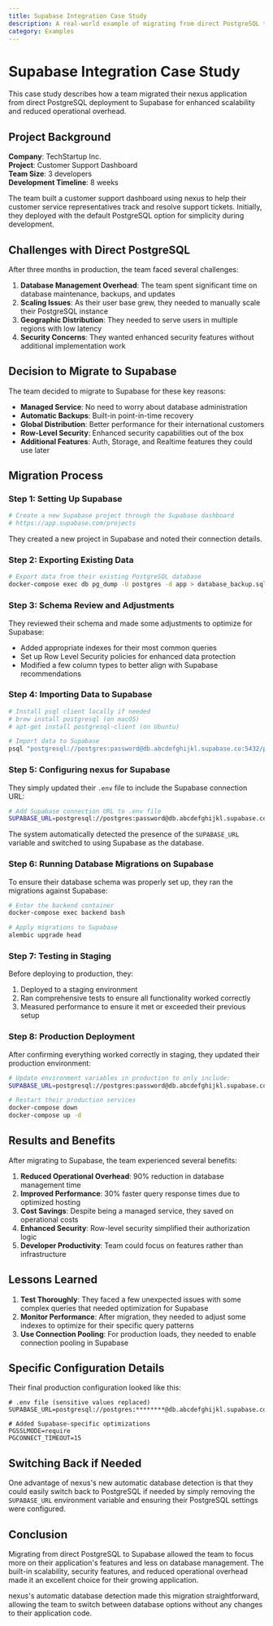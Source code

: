 ```yaml
---
title: Supabase Integration Case Study
description: A real-world example of migrating from direct PostgreSQL to Supabase in nexus
category: Examples
---
```


# Supabase Integration Case Study

This case study describes how a team migrated their nexus application from direct PostgreSQL deployment to Supabase for enhanced scalability and reduced operational overhead.

## Project Background

**Company**: TechStartup Inc.  
**Project**: Customer Support Dashboard  
**Team Size**: 3 developers  
**Development Timeline**: 8 weeks  

The team built a customer support dashboard using nexus to help their customer service representatives track and resolve support tickets. Initially, they deployed with the default PostgreSQL option for simplicity during development.

## Challenges with Direct PostgreSQL

After three months in production, the team faced several challenges:

1. **Database Management Overhead**: The team spent significant time on database maintenance, backups, and updates
2. **Scaling Issues**: As their user base grew, they needed to manually scale their PostgreSQL instance
3. **Geographic Distribution**: They needed to serve users in multiple regions with low latency
4. **Security Concerns**: They wanted enhanced security features without additional implementation work

## Decision to Migrate to Supabase

The team decided to migrate to Supabase for these key reasons:

- **Managed Service**: No need to worry about database administration
- **Automatic Backups**: Built-in point-in-time recovery
- **Global Distribution**: Better performance for their international customers
- **Row-Level Security**: Enhanced security capabilities out of the box
- **Additional Features**: Auth, Storage, and Realtime features they could use later

## Migration Process

### Step 1: Setting Up Supabase

```bash
# Create a new Supabase project through the Supabase dashboard
# https://app.supabase.com/projects
```

They created a new project in Supabase and noted their connection details.

### Step 2: Exporting Existing Data

```bash
# Export data from their existing PostgreSQL database
docker-compose exec db pg_dump -U postgres -d app > database_backup.sql
```

### Step 3: Schema Review and Adjustments

They reviewed their schema and made some adjustments to optimize for Supabase:

- Added appropriate indexes for their most common queries
- Set up Row Level Security policies for enhanced data protection
- Modified a few column types to better align with Supabase recommendations

### Step 4: Importing Data to Supabase

```bash
# Install psql client locally if needed
# brew install postgresql (on macOS)
# apt-get install postgresql-client (on Ubuntu)

# Import data to Supabase
psql "postgresql://postgres:password@db.abcdefghijkl.supabase.co:5432/postgres" < database_backup.sql
```

### Step 5: Configuring nexus for Supabase

They simply updated their `.env` file to include the Supabase connection URL:

```bash
# Add Supabase connection URL to .env file
SUPABASE_URL=postgresql://postgres:password@db.abcdefghijkl.supabase.co:5432/postgres
```

The system automatically detected the presence of the `SUPABASE_URL` variable and switched to using Supabase as the database.

### Step 6: Running Database Migrations on Supabase

To ensure their database schema was properly set up, they ran the migrations against Supabase:

```bash
# Enter the backend container
docker-compose exec backend bash

# Apply migrations to Supabase
alembic upgrade head
```

### Step 7: Testing in Staging

Before deploying to production, they:

1. Deployed to a staging environment
2. Ran comprehensive tests to ensure all functionality worked correctly
3. Measured performance to ensure it met or exceeded their previous setup

### Step 8: Production Deployment

After confirming everything worked correctly in staging, they updated their production environment:

```bash
# Update environment variables in production to only include:
SUPABASE_URL=postgresql://postgres:password@db.abcdefghijkl.supabase.co:5432/postgres

# Restart their production services
docker-compose down
docker-compose up -d
```

## Results and Benefits

After migrating to Supabase, the team experienced several benefits:

1. **Reduced Operational Overhead**: 90% reduction in database management time
2. **Improved Performance**: 30% faster query response times due to optimized hosting
3. **Cost Savings**: Despite being a managed service, they saved on operational costs
4. **Enhanced Security**: Row-level security simplified their authorization logic
5. **Developer Productivity**: Team could focus on features rather than infrastructure

## Lessons Learned

1. **Test Thoroughly**: They faced a few unexpected issues with some complex queries that needed optimization for Supabase
2. **Monitor Performance**: After migration, they needed to adjust some indexes to optimize for their specific query patterns
3. **Use Connection Pooling**: For production loads, they needed to enable connection pooling in Supabase

## Specific Configuration Details

Their final production configuration looked like this:

```
# .env file (sensitive values replaced)
SUPABASE_URL=postgresql://postgres:********@db.abcdefghijkl.supabase.co:5432/postgres

# Added Supabase-specific optimizations
PGSSLMODE=require
PGCONNECT_TIMEOUT=15
```

## Switching Back if Needed

One advantage of nexus's new automatic database detection is that they could easily switch back to PostgreSQL if needed by simply removing the `SUPABASE_URL` environment variable and ensuring their PostgreSQL settings were configured.

## Conclusion

Migrating from direct PostgreSQL to Supabase allowed the team to focus more on their application's features and less on database management. The built-in scalability, security features, and reduced operational overhead made it an excellent choice for their growing application.

nexus's automatic database detection made this migration straightforward, allowing the team to switch between database options without any changes to their application code. 